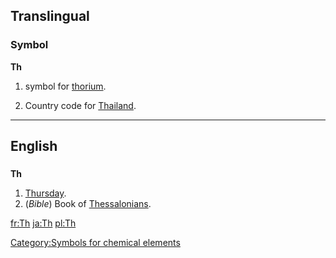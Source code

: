 ==Translingual==

===Symbol===
'''Th'''

# {{chemistry}} symbol for [[thorium]].
# Country code for [[Thailand]].

----

==English==

==={{abbreviation}}===
'''Th'''

# [[Thursday]].
# (''Bible'') Book of [[Thessalonians]].

[[Category:Symbols for chemical elements]]

[[fr:Th]]
[[ja:Th]]
[[pl:Th]]